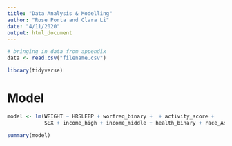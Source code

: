 ```yaml
---
title: "Data Analysis & Modelling"
author: "Rose Porta and Clara Li"
date: "4/11/2020"
output: html_document
---
```


```r
# bringing in data from appendix
data <- read.csv("filename.csv")

library(tidyverse)
```

# Model

```r
model <- lm(WEIGHT ~ HRSLEEP + worfreq_binary +  + activity_score + 
            SEX + income_high + income_middle + health_binary + race_Asian + race_black + race_na, data = data)

summary(model)
```

